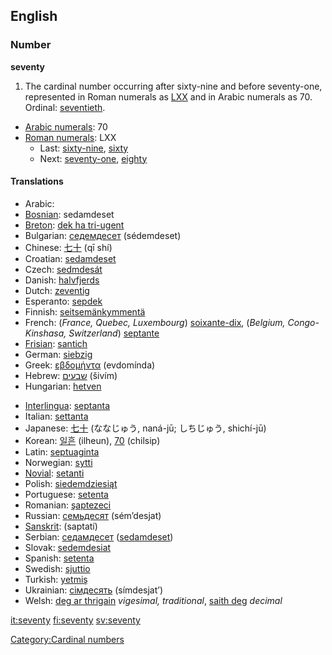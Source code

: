 ==English==

===Number===
'''seventy'''

# The cardinal number occurring after sixty-nine and before seventy-one, represented in Roman numerals as [[LXX]] and in Arabic numerals as 70. Ordinal: [[seventieth]].
*[[w:Arabic numerals|Arabic numerals]]: 70
*[[w:Roman numerals|Roman numerals]]: LXX
**Last: [[sixty-nine]], [[sixty]]
**Next: [[seventy-one]], [[eighty]]

====Translations====
{{top}}
*Arabic: {{ARchar|[[سبعين]]}} {{Unicode|(sabaʕí:n)}}
*[[Bosnian]]: sedamdeset
*[[Breton]]: [[dek ha tri-ugent]]
*Bulgarian: [[седемдесет]] (sédemdeset)
*Chinese: [[七十]] (qī shí)
*Croatian: [[sedamdeset]]
*Czech: [[sedmdesát]]
*Danish: [[halvfjerds]]
*Dutch: [[zeventig]] {{f}}
*Esperanto: [[sepdek]]
*Finnish: [[seitsemänkymmentä]]
*French: (''France, Quebec, Luxembourg'') [[soixante-dix]], (''Belgium, Congo-Kinshasa, Switzerland'') [[septante]] {{m}} 
*[[Frisian]]: [[santich]]
*German: [[siebzig]] {{f}}
*Greek: [[εβδομήντα]] (evdomínda)
*Hebrew: [[שבעים]] (šivím)
*Hungarian: [[hetven]]
{{mid}}
*[[Interlingua]]: [[septanta]]
*Italian: [[settanta]] {{m}}
*Japanese: [[七十]] (ななじゅう, naná-jū; しちじゅう, shichí-jū)
*Korean: [[일흔]] (ilheun), [[70]] (chilsip)
*Latin: [[septuaginta]]
*Norwegian: [[sytti]]
*[[Novial]]: [[setanti]]
*Polish: [[siedemdziesiąt]]
*Portuguese: [[setenta]]
*Romanian: [[şaptezeci]]
*Russian: [[семьдесят]] (sém’desjat)
*[[Sanskrit]]: (saptatí)
*Serbian: [[седамдесет]] ([[sedamdeset]])
*Slovak: [[sedemdesiat]]
*Spanish: [[setenta]] 
*Swedish: [[sjuttio]]
*Turkish: [[yetmiş]]
*Ukrainian: [[сімдесять]] (símdesjat’)
*Welsh: [[deg ar thrigain]] ''vigesimal, traditional'', [[saith deg]] ''decimal''
{{bottom}}

[[Category:Cardinal numbers]]

[[it:seventy]]
[[fi:seventy]]
[[sv:seventy]]